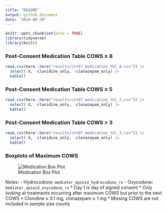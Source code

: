 ```yaml
---
title: "README"
output: github_document
date: "2024-08-30"
---
```


```r
knitr::opts_chunk$set(echo = TRUE)
library(tidyverse)
library(knitr)
```

### Post-Consent Medication Table COWS &ge; 8
```r
read.csv(here::here("results/ctn97_medication_tbl_8.csv")) |>
  select(-X, -clonidine_only, -clonazepam_only) |>
  kable()
```

### Post-Consent Medication Table COWS &ge; 5
```r
read.csv(here::here("results/ctn97_medication_tbl_5.csv")) |>
  select(-X, -clonidine_only, -clonazepam_only) |>
  kable()
```

### Post-Consent Medication Table COWS > 3
```r
read.csv(here::here("results/ctn97_medication_tbl_3.csv")) |>
  select(-X, -clonidine_only, -clonazepam_only) |>
  kable()
```

### Boxplots of Maximum COWS
![Medication Box Plot](figs/medication_boxplot.png)

Notes:
- Hydrocodone: `mediator_opioid_hydrocodone_rx`
- Oxycodone: `mediator_opioid_oxycodone_rx`
* Day 1 is day of signed consent
* Only looking at treatments occurring after maximum COWS but prior to the next COWS
* Clonidine &ge; 0.1 mg, clonazepam &ge; 1 mg
* Missing COWS are not included in sample size counts

